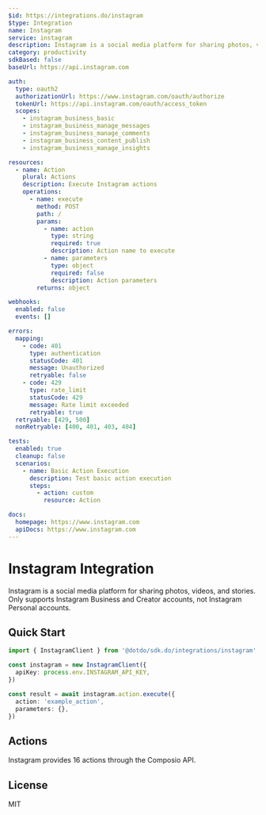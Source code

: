 ```yaml
---
$id: https://integrations.do/instagram
$type: Integration
name: Instagram
service: instagram
description: Instagram is a social media platform for sharing photos, videos, and stories. Only supports Instagram Business and Creator accounts, not Instagram Personal accounts.
category: productivity
sdkBased: false
baseUrl: https://api.instagram.com

auth:
  type: oauth2
  authorizationUrl: https://www.instagram.com/oauth/authorize
  tokenUrl: https://api.instagram.com/oauth/access_token
  scopes:
    - instagram_business_basic
    - instagram_business_manage_messages
    - instagram_business_manage_comments
    - instagram_business_content_publish
    - instagram_business_manage_insights

resources:
  - name: Action
    plural: Actions
    description: Execute Instagram actions
    operations:
      - name: execute
        method: POST
        path: /
        params:
          - name: action
            type: string
            required: true
            description: Action name to execute
          - name: parameters
            type: object
            required: false
            description: Action parameters
        returns: object

webhooks:
  enabled: false
  events: []

errors:
  mapping:
    - code: 401
      type: authentication
      statusCode: 401
      message: Unauthorized
      retryable: false
    - code: 429
      type: rate_limit
      statusCode: 429
      message: Rate limit exceeded
      retryable: true
  retryable: [429, 500]
  nonRetryable: [400, 401, 403, 404]

tests:
  enabled: true
  cleanup: false
  scenarios:
    - name: Basic Action Execution
      description: Test basic action execution
      steps:
        - action: custom
          resource: Action

docs:
  homepage: https://www.instagram.com
  apiDocs: https://www.instagram.com
---
```


# Instagram Integration

Instagram is a social media platform for sharing photos, videos, and stories. Only supports Instagram Business and Creator accounts, not Instagram Personal accounts.

## Quick Start

```typescript
import { InstagramClient } from '@dotdo/sdk.do/integrations/instagram'

const instagram = new InstagramClient({
  apiKey: process.env.INSTAGRAM_API_KEY,
})

const result = await instagram.action.execute({
  action: 'example_action',
  parameters: {},
})
```

## Actions

Instagram provides 16 actions through the Composio API.

## License

MIT
